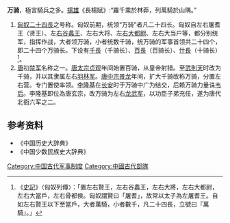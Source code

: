 {{prose|time=2019-08-15T14:25:03+00:00}}
{{noteTA
|1=zh-hans:单于; zh-hant:單于;
|2=zh:尸; zh-hans:尸; zh-hant:尸;
}}
'''万骑'''，極言騎兵之多。[[揚雄|揚雄]]《長楊賦》:“羅千乘於林莽，列萬騎於山隅。”
# [[匈奴|匈奴]][[二十四長|二十四長]]之号称。匈奴前期，统领“万骑”者凡二十四长。匈奴自左右屠耆王（贤王）、左[[右谷蠡王|右谷蠡王]]、左右大将、左[[右大都尉|右大都尉]]、左右大当户等，都分别统军，指挥作战，大者领万骑，小者统数千骑，统万骑的军事首领共二十四个，即二十四个万骑长。下设有[[千長|千長]]（千骑长）、[[百長|百長]]（百骑长）、[[什長|什長]]（十骑长）<ref>《[[史記|史記]]》〈匈奴列傳〉：「置左右賢王，左右谷蠡王，左右大將，左右大都尉，左右大當戶，左右骨都侯。匈奴謂賢曰「屠耆」，故常以太子為左屠耆王。自如左右賢王以下至當戶，大者萬騎，小者數千，凡二十四長，立號曰『萬騎』。」</ref>。 
# [[唐|唐]]初[[禁军|禁军]]名称之一。[[唐太宗|唐太宗]][[贞观|贞观]]年间始置百骑，从皇帝射猎。至[[武則天|武則天]]时改为千骑，并以其隶属左右[[羽林军|羽林军]]。[[唐中宗|唐中宗]][[景龙|景龙]]年间，扩大千骑改称万骑，分置左右营。专门置使率领。[[李隆基|李隆基]]在[[长安|长安]]时于万骑中广为结交，后赖万骑力量诛[[韦后|韦后]]。李隆基即位為唐玄宗，改万骑为左右[[龙武军|龙武军]]，以功臣子弟充任，遂为唐代北衙六军之二。 
==参考资料==
* 《中国历史大辞典》
* 《中国少数民族史大辞典》
[[Category:中国古代军事制度|Category:中国古代军事制度]]
[[Category:中國古代部隊|Category:中國古代部隊]]
